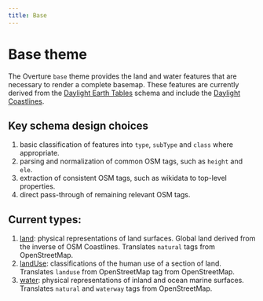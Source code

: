 ```yaml
---
title: Base
---
```


# Base theme

The Overture `base` theme provides the land and water features that are necessary to render a complete basemap. These features are currently derived from the [Daylight Earth Tables](https://daylightmap.org/earth/) schema and include the [Daylight Coastlines](https://daylightmap.org/coastlines.html).

## Key schema design choices

1. basic classification of features into `type`, `subType` and `class` where appropriate.
2. parsing and normalization of common OSM tags, such as `height` and `ele`.
4. extraction of consistent OSM tags, such as wikidata to top-level properties.
3. direct pass-through of remaining relevant OSM tags.

## Current types:

1. [land](/reference/base/landuse): physical representations of land surfaces. Global land derived from the inverse of OSM Coastlines. Translates `natural` tags from OpenStreetMap.
2. [landUse](/reference/base/landUse): classifications of the human use of a section of land. Translates `landuse` from OpenStreetMap tag from OpenStreetMap.
3. [water](/reference/base/water): physical representations of inland and ocean marine surfaces. Translates `natural` and `waterway` tags from OpenStreetMap.
